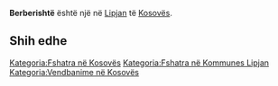 {{Fshat në 
 | Emri                = Berberishtë
 | EmriAlt                = 
 | NAME_SHORT_FORM=      
 | NAME_GENERIC=      
 | NAME_SORT_NAME_RO=      BERBERISHTE
 | FULL_NAME_RO = Berberishtë
 | FULL_NAME_ND_RO=Berberishte
 | SORT_NAME_RG=BERBERISHTE
 | FULL_NAME_RG=Berberishtë
 | FULL_NAME_ND_RG=Berberishte
 | SRP_NAME_SHORT_FORM=      
 | SRP_NAME_GENERIC=      
 | SRP_NAME_SORT_NAME_RO=      
 | SRP_FULL_NAME_RO = 
 | SRP_FULL_NAME_ND_RO=
 | SRP_SORT_NAME_RG=
 | SRP_FULL_NAME_RG=
 | SRP_FULL_NAME_ND_RG=
 | Emri (Rasa dhanore) = 
 | Figura              = 
 | Shteti              = Kosovo
 | Komuna              = Lipjan
 | Kodi postar         = 
 | Sipërfaqja          = 

 | Popullsia           = 

 | Regj. i popullsisë  = 
 | Dend. e popullsisë  = 
 | Faqja zyrtare       = 
 <!--- Koordinatat ----> 
 | Gjerësia            = 43.128611
 | Gjatësia            = 20.686667
 | Lartësia            = 
}}
'''Berberishtë''' është një [[]] në [[Lipjan]] të [[Kosovës]].

<!-- == Gjeografia == -->
<!-- == Historia == -->
<!-- == Demografia == -->
== Shih edhe ==
{{Komuna Lipjan}}
{{Kosovo-Administrata-Cung}}

[[Kategoria:Fshatra në Kosovës]]
[[Kategoria:Fshatra në Kommunes Lipjan]]
[[Kategoria:Vendbanime në Kosovës]]
